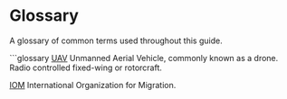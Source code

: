 # Glossary {.unnumbered}

A glossary of common terms used throughout this guide.

```glossary
[UAV](https://en.wikipedia.org/wiki/Unmanned_aerial_vehicle)
    Unmanned Aerial Vehicle, commonly known as a drone. Radio controlled fixed-wing or rotorcraft.

[IOM](https://www.iom.int)
     International Organization for Migration.